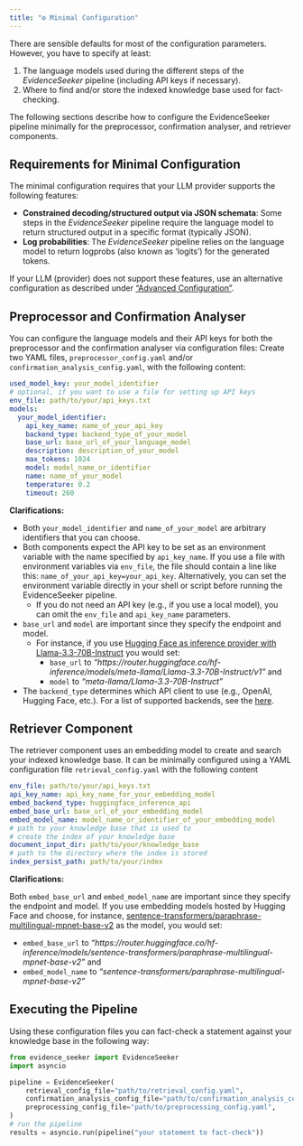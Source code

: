 ```yaml
---
title: "⚙️ Minimal Configuration"
---
```


There are sensible defaults for most of the configuration parameters. However, you have to specify at least:

1. The language models used during the different steps of the *EvidenceSeeker* pipeline (including API keys if necessary).
2. Where to find and/or store the indexed knowledge base used for fact-checking.

The following sections describe how to configure the EvidenceSeeker pipeline minimally for the preprocessor, confirmation analyser, and retriever components. 

::: {.callout-warning}
## Requirements for Minimal Configuration
The minimal configuration requires that your LLM provider supports the following features:

- **Constrained decoding/structured output via JSON schemata**: Some steps in the *EvidenceSeeker* pipeline require the language model to return structured output in a specific format (typically JSON).
- **Log probabilities**: The *EvidenceSeeker* pipeline relies on the language model to return logprobs (also known as 'logits') for the generated tokens.

If your LLM (provider) does not support these features, use an alternative configuration as described under ["Advanced Configuration"](advanced_configuration.qmd#step-configurations).
:::

## Preprocessor and Confirmation Analyser

You can configure the language models and their API keys for both the preprocessor and the confirmation analyser via configuration files: Create two YAML files, `preprocessor_config.yaml` and/or `confirmation_analysis_config.yaml`, with the following content:

```yaml
used_model_key: your_model_identifier
# optional, if you want to use a file for setting up API keys
env_file: path/to/your/api_keys.txt
models:
  your_model_identifier:
    api_key_name: name_of_your_api_key
    backend_type: backend_type_of_your_model
    base_url: base_url_of_your_language_model
    description: description_of_your_model
    max_tokens: 1024
    model: model_name_or_identifier
    name: name_of_your_model
    temperature: 0.2
    timeout: 260
```

**Clarifications:**

+ Both `your_model_identifier` and `name_of_your_model` are arbitrary identifiers that you can choose.
+ Both components expect the API key to be set as an environment variable with the name specified by `api_key_name`. If you use a file with environment variables via `env_file`, the file should contain a line like this: `name_of_your_api_key=your_api_key`. Alternatively, you can set the environment variable directly in your shell or script before running the EvidenceSeeker pipeline.
    + If you do not need an API key (e.g., if you use a local model), you can omit the `env_file` and `api_key_name` parameters.
+ `base_url` and `model` are important since they specify the endpoint and model. 
    + For instance, if you use [Hugging Face as inference provider with Llama-3.3-70B-Instruct](https://huggingface.co/meta-llama/Llama-3.3-70B-Instruct?inference_api=true&language=python&inference_provider=hf-inference) you would set:
        + `base_url` to *"https://router.huggingface.co/hf-inference/models/meta-llama/Llama-3.3-70B-Instruct/v1"* and
        + `model` to *"meta-llama/Llama-3.3-70B-Instruct"*
+ The `backend_type` determines which API client to use (e.g., OpenAI, Hugging Face, etc.). For a list of supported backends, see the [here](./advanced_configuration.qmd#model-backend-type).

## Retriever Component

The retriever component uses an embedding model to create and search your indexed knowledge base. It can be minimally configured using a YAML configuration file `retrieval_config.yaml` with the following content

```yaml
env_file: path/to/your/api_keys.txt
api_key_name: api_key_name_for_your_embedding_model
embed_backend_type: huggingface_inference_api
embed_base_url: base_url_of_your_embedding_model
embed_model_name: model_name_or_identifier_of_your_embedding_model
# path to your knowledge base that is used to 
# create the index of your knowledge base
document_input_dir: path/to/your/knowledge_base
# path to the directory where the index is stored
index_persist_path: path/to/your/index
```

**Clarifications:**

Both `embed_base_url` and `embed_model_name` are important since they specify the endpoint and model. If you use embedding models hosted by Hugging Face and choose, for instance, [sentence-transformers/paraphrase-multilingual-mpnet-base-v2](https://huggingface.co/sentence-transformers/paraphrase-multilingual-mpnet-base-v2) as the model, you would set: 

+ `embed_base_url` to *"https://router.huggingface.co/hf-inference/models/sentence-transformers/paraphrase-multilingual-mpnet-base-v2"* and
+ `embed_model_name` to *"sentence-transformers/paraphrase-multilingual-mpnet-base-v2"*

## Executing the Pipeline

Using these configuration files you can fact-check a statement against your knowledge base in the following way:

```python
from evidence_seeker import EvidenceSeeker
import asyncio

pipeline = EvidenceSeeker(
    retrieval_config_file="path/to/retrieval_config.yaml",
    confirmation_analysis_config_file="path/to/confirmation_analysis_config.yaml",
    preprocessing_config_file="path/to/preprocessing_config.yaml",
)
# run the pipeline
results = asyncio.run(pipeline("your statement to fact-check"))

```
